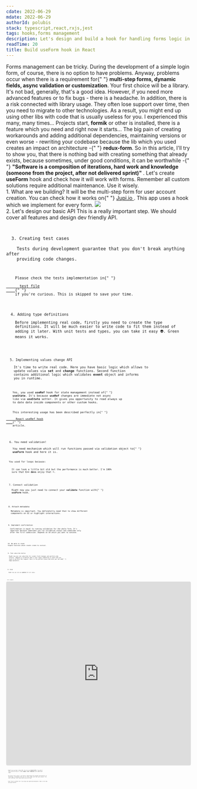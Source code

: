 ```yaml
---
cdate: 2022-06-29
mdate: 2022-06-29
authorId: polubis
stack: typescript,react,rxjs,jest
tags: hooks,forms management
description: Let's design and build a hook for handling forms logic in an easy and scalable way.
readTime: 20
title: Build useForm hook in React
---
```


<Prelude>
  <M>
    Forms management can be tricky. During the development of a simple login
    form, of course, there is no option to have problems. Anyway, problems occur
    when there is a requirement for{" "}
    <B>multi-step forms, dynamic fields, async validation or customization</B>.
  </M>
  <M>
    Your first choice will be a library. It's not bad, generally, that's a good
    idea. However, if you need more advanced features or to fix bugs - there is
    a headache.
  </M>
  <M>
    In addition, there is a risk connected with library usage. They often lose
    support over time, then you need to migrate to other technologies. As a
    result, you might end up using other libs with code that is usually useless
    for you.
  </M>
  <M>
    I experienced this many, many times... Projects start, <B>formik</B> or
    other is installed, there is a feature which you need and right now it
    starts... The big pain of creating workarounds and adding additional
    dependencies, maintaining versions or even worse - rewriting your codebase
    because the lib which you used creates an impact on architecture -{" "}
    <B>redux-form</B>.
  </M>
  <M>
    So in this article, I'll try to show you, that there is nothing bad with
    creating something that already exists, because sometimes, under good
    conditions, it can be worthwhile -{" "}
    <B>
      "Software is a composition of iterations, hard work and knowledge (someone
      from the project, after not delivered sprint)"
    </B>
    .
  </M>
  <M>
    Let's create <B>useForm</B> hook and check how it will work with forms.
  </M>
  <Hint hasBg>
    Remember all custom solutions require additional maintenance. Use it wisely.
  </Hint>
</Prelude>

<Section>
  <XL>1. What are we building?</XL>
  <M>
    It will be the multi-step form for user account creation. You can check how
    it works on{" "}
    <A href="https://pillarclient.z16.web.core.windows.net/register" outside>
      Jupi.io
    </A>
    . This app uses a hook which we implement for every form.
  </M>
  <Img
    src="https://rawcdn.githack.com/polubis/Build-useForm-hook-in-React/8524e26360f0ee5764cd024df0dfdf3f3fc0015e/src/snippets/Example.gif"
    description="I'm fancy multi-step form"
  />
</Section>

<Section>
  <XL>2. Let's design our basic API</XL>
  <M>
    This is a really important step. We should cover all features and design dev
    friendly API.
  </M>
  <Code
    description="Generic API for form management"
    src="https://raw.githubusercontent.com/polubis/Build-useForm-hook-in-React/main/src/snippets/1-design-api.ts"
  />
</Section>

<Section>
  <XL>3. Creating test cases</XL>
  <M>
    Tests during development guarantee that you don't break anything after
    providing code changes.
  </M>
  <Code
    description="Testing is important"
    src="https://raw.githubusercontent.com/polubis/Build-useForm-hook-in-React/main/src/snippets/2-creating-test-cases.ts"
  />
  <Hint hasBg>
    Please check the tests implementation in{" "}
    <A
      href="https://github.com/polubis/Build-useForm-hook-in-React/blob/main/src/libs/form/useForm.test.ts"
      outside
    >
      test file
    </A>{" "}
    if you're curious. This is skipped to save your time.
  </Hint>
</Section>

<Section>
  <XL>4. Adding type definitions</XL>
  <M>
    Before implementing real code, firstly you need to create the type
    definitions. It will be much easier to write code to fit them instead of
    adding it later. With unit tests and types, you can take it easy 👽. Green
    means it works.
  </M>
  <Code
    description="Defining API shape"
    src="https://raw.githubusercontent.com/polubis/Build-useForm-hook-in-React/main/src/snippets/3-add-type-defs.ts"
  />
</Section>

<Section>
  <XL>5. Implementing values change API</XL>
  <M>
    It's time to write real code. Here you have basic logic which allows to
    update values via <B>set</B> and <B>change</B> functions. Second function
    contains additional logic which validates <B>event</B> object and informs
    you in runtime.
  </M>
  <Code
    description="Right now you can change stuff"
    src="https://raw.githubusercontent.com/polubis/Build-useForm-hook-in-React/main/src/snippets/4-basic-api-implementation.ts"
  />
  <M>
    Yes, you used <B>useRef</B> hook for state management instead of{" "}
    <B>useState</B>. It's because <B>useRef</B> changes are immediete not async
    like via <B>useState</B> setter. It gives you opportunity to read always up
    to date data inside components or other custom hooks.
  </M>
  <Hint hasBg>
    This interesting usage has been described perfectly in{" "}
    <A
      outside
      href="https://greenonsoftware.com/articles/react/react-use-ref-hook/"
    >
      React useRef hook
    </A>{" "}
    article.
  </Hint>
</Section>

<Section>
  <XL>6. You need validation!</XL>
  <M>
    You need mechanism which will run functions passed via validation object to{" "}
    <B>useForm</B> hook and here it is.
  </M>
  <Code
    description="Validate with for loops in 2022"
    src="https://raw.githubusercontent.com/polubis/Build-useForm-hook-in-React/main/src/snippets/5-add-validation-function.ts"
  />
  <M>You used for loops because:</M>
  <List items="They are little bit faster than forEach() | reduce() | map() or others, We have an option to stop execution at any time" />
  <M>
    It can look a little bit old but the performance is much better. I'm 100%
    sure that <B>C++ devs</B> enjoy that ⌨️.
  </M>
</Section>

<Section>
  <XL>7. Connect validation</XL>
  <M>
    Right now you just need to connect your <B>validate</B> function with{" "}
    <B>useForm</B> hook.
  </M>
  <Code
    description="Validation connected"
    src="https://raw.githubusercontent.com/polubis/Build-useForm-hook-in-React/main/src/snippets/6-add-validation-to-use-form.ts"
  />
</Section>

<Section>
  <XL>8. Attach metadata</XL>
  <M>
    Metadata is important. You definetelly need that to show different
    components on UI or highlight interactions.
  </M>
  <Code
    description="Metadata attached"
    src="https://raw.githubusercontent.com/polubis/Build-useForm-hook-in-React/main/src/snippets/7-add-metadata-support.ts"
  />
</Section>

<Section>
  <XL>9. Implement confirmation</XL>
  <M>
    Confirmation is equal to running validation for the whole form. It's
    important because sometimes you run validation always and sometimes only
    after the first submission. Depends on UX which you want to achieve.
  </M>
  <Code
    description="You can submit now"
    src="https://raw.githubusercontent.com/polubis/Build-useForm-hook-in-React/main/src/snippets/8-add-confirm-handle.ts"
  />
</Section>

<Section>
  <XL>10. Be able to reset</XL>
  <M>Simple function which resets state to initial.</M>
  <Code
    description="Reset everything"
    src="https://raw.githubusercontent.com/polubis/Build-useForm-hook-in-React/main/src/snippets/9-add-option-to-reset.ts"
  />
</Section>

<Section>
  <XL>11. Push subscribe button</XL>
  <M>
    Right now you can subscribe for single field changes and perform side
    effects. Imagine a situation when a user types something in input and you
    need to perform the request. Here is the perfect place and also you can add{" "}
    <B>rxjs</B> operators.
  </M>
  <Code
    description="Subscribe for changes"
    src="https://raw.githubusercontent.com/polubis/Build-useForm-hook-in-React/main/src/snippets/10-add-option-to-listen.ts"
  />
</Section>

<Section>
  <XL>12. Usage</XL>
  <M>
    Right now you can use <B>useForm</B> for all cases.
  </M>
  <Code
    description="Steps, steps and steps"
    src="https://raw.githubusercontent.com/polubis/Build-useForm-hook-in-React/main/src/containers/register/Register.tsx"
  />
</Section>

<Example>
  <XL>Full example</XL>
  <iframe
    src="https://codesandbox.io/embed/build-useform-hook-in-react-j3v956?fontsize=14&hidenavigation=1&theme=dark"
    style="width:100%; height:500px; border:0; border-radius: 4px; overflow:hidden;"
    title="Build useForm hook in React"
    allow="accelerometer; ambient-light-sensor; camera; encrypted-media; geolocation; gyroscope; hid; microphone; midi; payment; usb; vr; xr-spatial-tracking"
    sandbox="allow-forms allow-modals allow-popups allow-presentation allow-same-origin allow-scripts"
  ></iframe>
</Example>

<Summary>
  <M>
    Right now you have a base API. You can use <B>Context API</B> if you don't
    like prop drilling or create <B>higher order component</B> with additional
    logic.
  </M>
  <M>
    Use these tools wisely. You need to understand the problems and benefits of
    technology, techniques that you are using. Make sure that your project fits
    into solutions like those before you use them.
  </M>
  <M>
    Feel free to contact me if you have any questions/proposals. Have a nice day
    and good health!
  </M>
</Summary>
